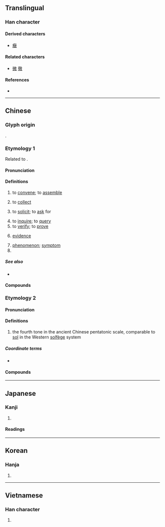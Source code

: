 {{also|徴|征|微}}
{{character info}}
==Translingual==
{{Han simplified forms|徵|徴|[[征]]/[[徵]]}}

===Han character===
{{Han char|rn=60|rad=彳|as=12|sn=15|four=28240|canj=HOUGK|ids=⿲彳⿳山一𡈼攵,⿲彳⿳山一壬攵}}

====Derived characters====
* [[癥]]

====Related characters====
* [[微]] [[徹]] <!-- Other 彳 + X + 攵 -->

====References====
* {{Han ref|kx=0370.410|dkj=10239|dj=0697.270|hdz=20842.070|uh=5FB5|ud=24501|bh=BC78|bd=48248}}

----

==Chinese==

===Glyph origin===
{{Han etym}}
{{Han compound|微|𡈼|ls=ic}}.

===Etymology 1===
{{zh-forms|s=征}}
Related to {{och-l|證}}.

====Pronunciation====
{{zh-pron
|m=zhēng
|m-s=
|c=zing1
|c-t=
|g=
|h=pfs=chṳ̂n;gd=zen1
|j=
|mb=déng
|md=dĭng
|mn=ml:cheng/zz:teng/tw,qz:chng/twv:tin
|mn-t=zêng1/dêng1
|w=
|x=
|mc=1
|oc=1,2
|ma=
|cat=v,n,pn
}}

====Definitions====
{{zh-hanzi}}

# to [[convene]]; to [[assemble]]
#: {{zh-x|徵兵|to conscript; to draft}}
# to [[collect]]
#: {{zh-x|徵稅|to '''levy''' tax; to '''collect''' tax}}
# to [[solicit]]; to [[ask]] for
#: {{zh-x|徵文|to '''solicit''' articles or essays}}
# to [[inquire]]; to [[query]]
# to [[verify]]; to [[prove]]
# {{lb|zh|literary}} [[evidence]]
# [[phenomenon]]; [[symptom]]
# {{surname|zh}}

=====See also=====
* {{zh-l|症|symptom}}

====Compounds====
{{zh-der|徵兵|徵兵制|徵調|徵訂|徵發|徵稿|徵購|徵婚|徵集|徵募|徵聘|徵求|徵收|徵稅|徵文|徵詢|徵引|徵用|徵召|綜合徵|徵候|徵兆|徵象|帶罪徵收|徵才|徵風召雨|停徵|固徵|性徵|徵選|徵辟|徵答|徵求啟事|徵啟|徵庸|徵士|徵名責實|徵友|徵兵制度|徵信錄|徵信社|徵招|徵信|帶徵|徵逐|帶徵銀|咎徵|信而有徵|保留徵收|土地徵收|三徵七辟|區段徵收|副性徵|休徵|徵狀|公用徵收|無徵不信|照價徵稅|應徵信|特徵|病徵|旁徵博引|直接徵稅|瑞徵|稽徵|應徵|有徵|杞宋無徵|生命徵象|暴斂橫徵|課徵|第二性徵|緩徵|表徵|第一性徵|談徵|額徵|考徵|納徵|象徵主義|象徵性|酒食徵逐|貴徵|象徵|開徵|螽斯之徵}}

===Etymology 2===
{{zh-forms}}

====Pronunciation====
{{zh-pron
|m=zhǐ
|c=zi2
|mn=
|mc=2
|oc=n,1
|ma=
|dial=n
|cat=n
}}

====Definitions====
{{zh-hanzi}}

# {{lb|zh|music}} the fourth tone in the ancient Chinese pentatonic scale, comparable to [[sol]] in the Western [[solfège]] system

=====Coordinate terms=====
* {{list:Chinese pentatonic scale/zh}}

====Compounds====
{{zh-der|*流徵|變徵之音/变徵之音|變徵/变徵|變徵之聲/变徵之声}}

----

==Japanese==
{{ja-kanji forms|徴|徵}}

===Kanji===
{{ja-kanji|grade=|rs=彳12|shin=徴}}

# {{rfdef|ja|sort=彳12}}

====Readings====
{{ja-readings
|on=ちょう, ち
|kun=しるし-, め-す
}}

----

==Korean==

===Hanja===
{{ko-hanja|hangeul=[[징]], [[치]]|eumhun=|rv=jing, chi|mr=ching, ch'i|y=cing, chi}}

# {{rfdef|ko|sort=彳12}}

----

==Vietnamese==

===Han character===
{{vi-readings|reading=trưng, chưng, chuỷ, rưng, trâng|rs=彳12}}

# {{rfdef|vi|sort=彳12}}